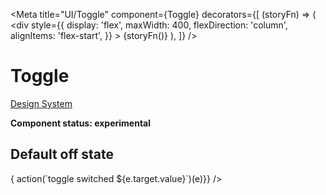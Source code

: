 
<Meta
  title="UI/Toggle"
  component={Toggle}
  decorators={[
    (storyFn) => (
      <div
        style={{
          display: 'flex',
          maxWidth: 400,
          flexDirection: 'column',  
          alignItems: 'flex-start',
        }}
      >
        {storyFn()}
      </div>
    ),
  ]}
/>

# Toggle

[Design System](https://designsystem.amsterdam.nl/7awj1hc9f/p/647350-toggle)

**Component status: experimental**

## Default off state

<Preview>
  <Story name="Default">
    <Fragment>
      <Toggle id="default" defaultValue="Nee" left="Ja" right="Nee" onChange={(e) => { action(`toggle switched ${e.target.value}`)(e)}} />
    </Fragment>
  </Story>
</Preview>
